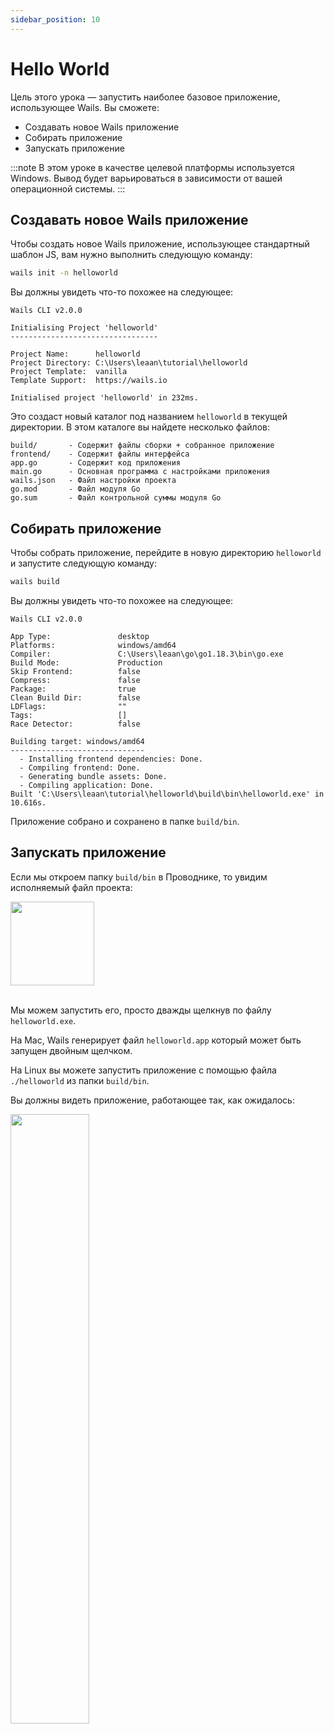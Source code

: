 ```yaml
---
sidebar_position: 10
---
```


# Hello World

Цель этого урока — запустить наиболее базовое приложение, использующее Wails. Вы сможете:

- Создавать новое Wails приложение
- Собирать приложение
- Запускать приложение

:::note
В этом уроке в качестве целевой платформы используется Windows. Вывод будет варьироваться в
зависимости от вашей операционной системы.
:::

## Создавать новое Wails приложение

Чтобы создать новое Wails приложение, использующее стандартный шаблон JS, вам нужно выполнить следующую команду:

```bash
wails init -n helloworld
```

Вы должны увидеть что-то похожее на следующее:

```
Wails CLI v2.0.0

Initialising Project 'helloworld'
---------------------------------

Project Name:      helloworld
Project Directory: C:\Users\leaan\tutorial\helloworld
Project Template:  vanilla
Template Support:  https://wails.io

Initialised project 'helloworld' in 232ms.
```

Это создаст новый каталог под названием `helloworld` в текущей директории. В этом каталоге вы найдете несколько файлов:

```
build/       - Содержит файлы сборки + собранное приложение
frontend/    - Содержит файлы интерфейса
app.go       - Содержит код приложения
main.go      - Основная программа с настройками приложения
wails.json   - Файл настройки проекта
go.mod       - Файл модуля Go
go.sum       - Файл контрольной суммы модуля Go
```

## Собирать приложение

Чтобы собрать приложение, перейдите в новую директорию `helloworld` и запустите следующую команду:

```bash
wails build
```

Вы должны увидеть что-то похожее на следующее:

```
Wails CLI v2.0.0

App Type:               desktop
Platforms:              windows/amd64
Compiler:               C:\Users\leaan\go\go1.18.3\bin\go.exe
Build Mode:             Production
Skip Frontend:          false
Compress:               false
Package:                true
Clean Build Dir:        false
LDFlags:                ""
Tags:                   []
Race Detector:          false

Building target: windows/amd64
------------------------------
  - Installing frontend dependencies: Done.
  - Compiling frontend: Done.
  - Generating bundle assets: Done.
  - Compiling application: Done.
Built 'C:\Users\leaan\tutorial\helloworld\build\bin\helloworld.exe' in 10.616s.
```

Приложение собрано и сохранено в папке `build/bin`.

## Запускать приложение

Если мы откроем папку `build/bin` в Проводнике, то увидим исполняемый файл проекта:

<div class="text--center">
  <img
    src={require("@site/static/img/helloworld-app-icon.webp").default}
    width="134px"
  />
</div>

<br />

Мы можем запустить его, просто дважды щелкнув по файлу `helloworld.exe`.

На Mac, Wails генерирует файл `helloworld.app` который может быть запущен двойным щелчком.

На Linux вы можете запустить приложение с помощью файла `./helloworld` из папки `build/bin`.

Вы должны видеть приложение, работающее так, как ожидалось:

<div class="text--center">
  <img
    src={require("@site/static/img/windows-default-app.webp").default}
    width="50%"
    className="screenshot"
  />
</div>
<br />
